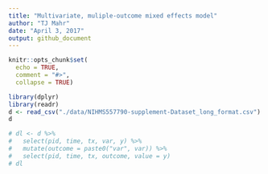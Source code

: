 ```yaml
---
title: "Multivariate, muliple-outcome mixed effects model"
author: "TJ Mahr"
date: "April 3, 2017"
output: github_document
---
```


```r
knitr::opts_chunk$set(
  echo = TRUE,
  comment = "#>",
  collapse = TRUE)
```

```r
library(dplyr)
library(readr)
d <- read_csv("./data/NIHMS557790-supplement-Dataset_long_format.csv")
d
```


```r
# dl <- d %>% 
#   select(pid, time, tx, var, y) %>% 
#   mutate(outcome = paste0("var", var)) %>% 
#   select(pid, time, tx, outcome, value = y)
# dl
```

